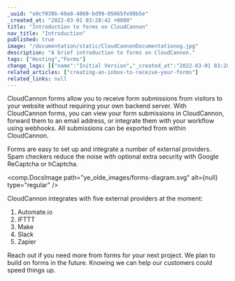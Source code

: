 ```yaml
---
_uuid: "a9cf030b-60a8-4060-bd99-05665fe98b5e"
_created_at: "2022-03-01 03:28:42 +0000"
title: "Introduction to forms on CloudCannon"
nav_title: "Introduction"
published: true
image: "/documentation/static/CloudCannonDocumentationog.jpg"
description: "A brief introduction to forms on CloudCannon."
tags: ["Hosting","Forms"]
change_logs: [{"name":"Initial Version","_created_at":"2022-03-01 03:28:42 +0000"}]
related_articles: ["creating-an-inbox-to-receive-your-forms"]
related_links: null
---
```


CloudCannon forms allow you to receive form submissions from visitors to your website without requiring your own backend server. With CloudCannon forms, you can view your form submissions in CloudCannon, forward them to an email address, or integrate them with your workflow using webhooks. All submissions can be exported from within CloudCannon.

Forms are easy to set up and integrate a number of external providers. Spam checkers reduce the noise with optional extra security with Google ReCaptcha or hCaptcha.

<comp.DocsImage path="ye_olde_images/forms-diagram.svg" alt={null} type="regular" />

CloudCannon integrates with five external providers at the moment:

1. Automate.io
2. IFTTT
3. Make
4. Slack
5. Zapier

Reach out if you need more from forms for your next project. We plan to build on forms in the future. Knowing we can help our customers could speed things up.
